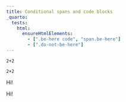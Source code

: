 ```yaml
---
title: Conditional spans and code blocks
_quarto:
  tests:
    html:
      ensureHtmlElements:
        - [".be-here code", "span.be-here"]
        - [".do-not-be-here"]
---
```


```.content-visible
2+2
```

```.content-hidden
2+2
```

[[Hi!]{.be-here}]{.content-visible when-format="html"}

[[Hi!]{.do-not-be-here}]{.content-hidden when-format="html"}
